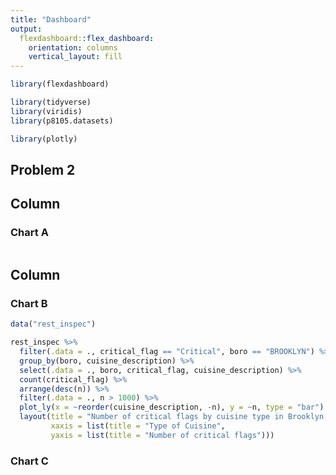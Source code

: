```yaml
---
title: "Dashboard"
output: 
  flexdashboard::flex_dashboard:
    orientation: columns
    vertical_layout: fill
---
```


```r
library(flexdashboard)

library(tidyverse)
library(viridis)
library(p8105.datasets)

library(plotly)
```

## Problem 2
Column {data-width=650}
-----------------------------------------------------------------------

### Chart A

```r
```

Column {data-width=450}
-----------------------------------------------------------------------
### Chart B

```r
data("rest_inspec")

rest_inspec %>%
  filter(.data = ., critical_flag == "Critical", boro == "BROOKLYN") %>%
  group_by(boro, cuisine_description) %>%
  select(.data = ., boro, critical_flag, cuisine_description) %>%
  count(critical_flag) %>%
  arrange(desc(n)) %>%
  filter(.data = ., n > 1000) %>%
  plot_ly(x = ~reorder(cuisine_description, -n), y = ~n, type = "bar") %>%
  layout(title = "Number of critical flags by cuisine type in Brooklyn, New York",
         xaxis = list(title = "Type of Cuisine",
         yaxis = list(title = "Number of critical flags")))             
```

### Chart C

```r
```
